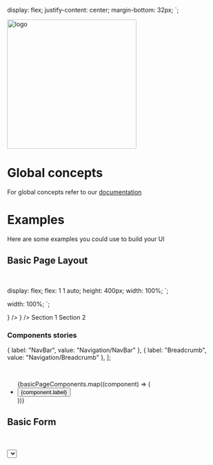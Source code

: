

<Meta title="Introduction" />

  display: flex;
  justify-content: center;
  margin-bottom: 32px;
`;

<CenteredContainer>
  <a href="https://habx.github.io/concrete-docs/">
    <img
      height="300"
      src="https://habx.github.io/concrete-docs/img/concrete-cover.svg"
      alt="logo"
    />
  </a>
</CenteredContainer>

# Global concepts

For global concepts refer to our [documentation](https://habx.github.io/concrete-docs/docs)

# Examples

Here are some examples you could use to build your UI

## Basic Page Layout

<br />

  display: flex;
  flex: 1 1 auto;
  height: 400px;
  width: 100%;
`;

  width: 100%;
`;

<Canvas>
  <BasicPageContainer>
    <NavBar backgroundColor={palette.blueMoon[600]}>
      <NavBarItem icon={<Icon icon="house-building-outline" />} />
      <NavBarItem icon={<Icon icon="person-outline" />} />
    </NavBar>
    <BasicPageContent>
      <HeaderBar small>
        <Breadcrumb>
          <BreadcrumbItem>
            <Icon icon="house" />
          </BreadcrumbItem>
          <BreadcrumbItem>Section 1</BreadcrumbItem>
          <BreadcrumbItem>Section 2</BreadcrumbItem>
        </Breadcrumb>
      </HeaderBar>
    </BasicPageContent>
  </BasicPageContainer>
</Canvas>

### Components stories

  { label: "NavBar", value: "Navigation/NavBar" },
  { label: "Breadcrumb", value: "Navigation/Breadcrumb" },
];

<br />
<ul>
  {basicPageComponents.map((component) => (
    <li key={component.value}>
      <Button onClick={linkTo(component.value)} link>
        {component.label}
      </Button>
    </li>
  ))}
</ul>

## Basic Form

<Canvas>
  <Card outline spacing="regular">
    <Title type="section">Form title</Title>
    <br />
    <TextInput label="Your name" />
    <br />
    <Select
      options={[
        { label: "Mexico", value: 1 },
        { label: "Paris", value: 2 },
      ]}
      label="City"
    />
    <br />
    <ActionBar>
      <Button ghost>Cancel</Button>
      <Button type="submit">Submit</Button>
    </ActionBar>
  </Card>
</Canvas>

### Components stories

  { label: "TextInput", value: "Input/TextInput" },
  { label: "Select", value: "Input/Select" },
  { label: "Title", value: "Typography/Title" },
  { label: "Button", value: "Actions/Button" },
  { label: "Card", value: "Layouts/Card" },
  { label: "ActionBar", value: "Layouts/ActionBar" },
];

<br />
<ul>
  {basicFormComponents.map((component) => (
    <li key={component.value}>
      <Button onClick={linkTo(component.value)} link>
        {component.label}
      </Button>
    </li>
  ))}
</ul>
